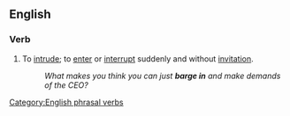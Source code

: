 ==English==

===Verb===
{{en-verb|inf=to [[barge]] [[in]]|barges in|barging in|barged in}}
#{{idiom}} To [[intrude]]; to [[enter]] or [[interrupt]] suddenly and without [[invitation]].
#:''What makes you think you can just '''barge in''' and make demands of the CEO?''
[[Category:English phrasal verbs]]